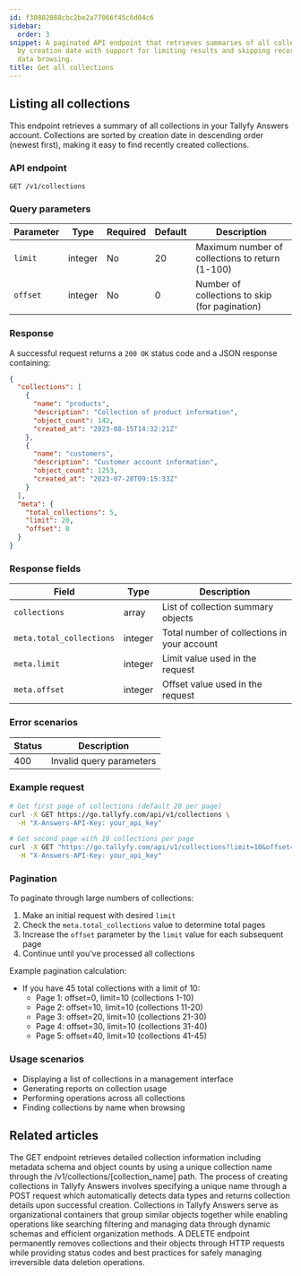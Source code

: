 ```yaml
---
id: f30802088cbc2be2a77066f45c6d04c6
sidebar:
  order: 3
snippet: A paginated API endpoint that retrieves summaries of all collections sorted
  by creation date with support for limiting results and skipping records for efficient
  data browsing.
title: Get all collections
---
```


## Listing all collections

This endpoint retrieves a summary of all collections in your Tallyfy Answers account. Collections are sorted by creation date in descending order (newest first), making it easy to find recently created collections.

### API endpoint

```
GET /v1/collections
```

### Query parameters

| Parameter | Type | Required | Default | Description |
|-----------|------|----------|---------|-------------|
| `limit` | integer | No | 20 | Maximum number of collections to return (1-100) |
| `offset` | integer | No | 0 | Number of collections to skip (for pagination) |

### Response

A successful request returns a `200 OK` status code and a JSON response containing:

```json
{
  "collections": [
    {
      "name": "products",
      "description": "Collection of product information",
      "object_count": 142,
      "created_at": "2023-08-15T14:32:21Z"
    },
    {
      "name": "customers",
      "description": "Customer account information",
      "object_count": 1253,
      "created_at": "2023-07-28T09:15:33Z"
    }
  ],
  "meta": {
    "total_collections": 5,
    "limit": 20,
    "offset": 0
  }
}
```

### Response fields

| Field | Type | Description |
|-------|------|-------------|
| `collections` | array | List of collection summary objects |
| `meta.total_collections` | integer | Total number of collections in your account |
| `meta.limit` | integer | Limit value used in the request |
| `meta.offset` | integer | Offset value used in the request |

### Error scenarios

| Status | Description |
|--------|-------------|
| 400 | Invalid query parameters |

### Example request

```bash
# Get first page of collections (default 20 per page)
curl -X GET https://go.tallyfy.com/api/v1/collections \
  -H "X-Answers-API-Key: your_api_key"

# Get second page with 10 collections per page
curl -X GET "https://go.tallyfy.com/api/v1/collections?limit=10&offset=10" \
  -H "X-Answers-API-Key: your_api_key"
```

### Pagination

To paginate through large numbers of collections:

1. Make an initial request with desired `limit`
2. Check the `meta.total_collections` value to determine total pages
3. Increase the `offset` parameter by the `limit` value for each subsequent page
4. Continue until you've processed all collections

Example pagination calculation:
- If you have 45 total collections with a limit of 10:
  - Page 1: offset=0, limit=10 (collections 1-10)
  - Page 2: offset=10, limit=10 (collections 11-20)
  - Page 3: offset=20, limit=10 (collections 21-30)
  - Page 4: offset=30, limit=10 (collections 31-40)
  - Page 5: offset=40, limit=10 (collections 41-45)

### Usage scenarios

- Displaying a list of collections in a management interface
- Generating reports on collection usage
- Performing operations across all collections
- Finding collections by name when browsing


## Related articles
<CardGrid>
<LinkTitleCard header="<b>Collections > Get a collection</b>" href="/products/answers/collections/get-collection/" > The GET endpoint retrieves detailed collection information including metadata schema and object counts by using a unique collection name through the /v1/collections/[collection_name] path. </LinkTitleCard>
<LinkTitleCard header="<b>Collections > Create a collection</b>" href="/products/answers/collections/create-collection/" > The process of creating collections in Tallyfy Answers involves specifying a unique name through a POST request which automatically detects data types and returns collection details upon successful creation. </LinkTitleCard>
<LinkTitleCard header="<b>Answers > Collections</b>" href="/products/answers/collections/" > Collections in Tallyfy Answers serve as organizational containers that group similar objects together while enabling operations like searching filtering and managing data through dynamic schemas and efficient organization methods. </LinkTitleCard>
<LinkTitleCard header="<b>Collections > Delete a collection</b>" href="/products/answers/collections/delete-collection/" > A DELETE endpoint permanently removes collections and their objects through HTTP requests while providing status codes and best practices for safely managing irreversible data deletion operations. </LinkTitleCard>
</CardGrid>